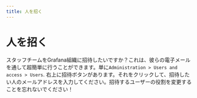 ```yaml
---
title: 人を招く
---
```


# 人を招く

スタッフチームをGrafana組織に招待したいですか？これは、彼らの電子メールを通して超簡単に行うことができます。単に`Administration > Users and access > Users`.
右上に招待ボタンがあります。それをクリックして、招待したい人のメールアドレスを入力してください。招待するユーザーの役割を変更することを忘れないでください！

<CardImage cardImageUrl="https://media.qbox.re/image/u-j78ax9YCUmTC_gERVzKK9Bpf92OqTFT.png" />

<CardImage cardImageUrl="https://media.qbox.re/image/4Mp6VL42Or2Rb25v1cKQ2vLYFRimsxw8vRnRr.png" />
